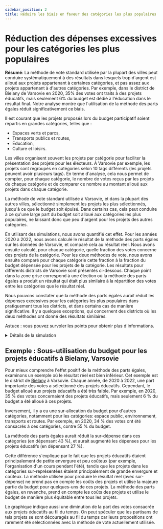 ```yaml
---
sidebar_position: 2
title: Réduire les biais en faveur des catégories les plus populaires
---
```



# Réduction des dépenses excessives pour les catégories les plus populaires

<div class="summary">
    <b>Résumé</b>:
    La méthode de vote standard utilisée par la plupart des villes peut conduire systématiquement à des résultats dans lesquels
    trop d'argent est alloué aux projets appartenant à certaines catégories, et pas assez aux projets appartenant
    à d'autres catégories.
    Par exemple, dans le district de Bielany de Varsovie en 2020, 35% des votes ont traits à des projets éducatifs,
    mais seulement 6% du budget est dédié à l'éducation dans le résultat final.
    Notre analyse montre que l'utilisation de la méthode des parts égales réduit significativement ce biais.
</div>

Il est courant que les projets proposés lors du budget participatif soient répartis en grandes catégories, telles que :
* Espaces verts et parcs,
* Transports publics et routes,
* Éducation,
* Culture et loisirs.

Les villes organisent souvent les projets par catégorie pour faciliter la présentation des projets pour les électeurs.
À Varsovie par exemple, les projets sont regroupés en catégories selon 10 tags différents (les projets peuvent avoir plusieurs tags).
En terme d'analyse, cela nous permet de compter, pour chaque catégorie, le nombre de votes reçus par les projets de chaque
catégorie et de comparer ce nombre au montant alloué aux projets dans chaque catégorie.

La méthode de vote standard utilisée à Varsovie, et dans la plupart des autres villes, sélectionné simplement les projets
les plus sélectionnés, jusqu'à ce que le budget soit épuisé.
Dans certains cas, cela peut conduire à ce qu'une large part du budget soit alloué aux catégories les plus populaires,
ne laissant donc que peu d'argent pour les projets des autres catégories.

En utilisant des simulations, nous avons quantifié cet effet.
Pour les années 2020 à 2022, nous avons calculé le résultat de la méthode des parts égales sur les données de Varsovie, et comparé cela au résultat réel.
Nous avons ensuite calculé, pour chaque catégorie, quelle fraction des votes concerne des projets de la catégorie.
Pour les deux méthodes de vote, nous avons ensuite comparé pour chaque catégorie cette fraction à la fraction du budget dépensée pour les projets de la catégorie.
Les résultats pour différents districts de Varsovie sont présentés ci-dessous.
Chaque point dans la zone grise correspond à une élection où la méthode des parts égales a produit un résultat qui était
plus similaire à la répartition des votes entre les catégories que le résultat réel.

Nous pouvons constater que la méthode des parts égales aurait réduit les dépenses excessives pour les catégories les plus
populaires dans pratiquement tous les districts, et dans certains cas de manière significative.
Il y a quelques exceptions, qui concernent des districts où les deux méthodes ont donné des résultats similaires.

<Datawrapper src="//datawrapper.dwcdn.net/ZmHU4/" />

Astuce : vous pouvez survoler les points pour obtenir plus d'informations.

<details>
<summary>Détails de la simulation</summary>

La simulation a été réalisée en janvier 2023 en utilisant les données électorales de la bibliothèque [Pabulib](http://pabulib.org/), basées sur les élections municipales à Varsovie des années 2020, 2021 et 2022.
Chaque année, il y avait 19 élections : une pour chacun des 18 districts de Varsovie et une pour la ville dans son ensemble.
Dans la simulation, nous n'avons considéré que les districts, pour un total de 3 &middot; 18 = 54 ensembles de données.
Ces ensembles de données sont annotés avec des catégories : chaque projet est attribué à (éventuellement plusieurs) catégories.
Certains projets ne sont attribués à aucune catégorie ; pour plus de commodité, nous les considérons comme appartenant à une catégorie "sans étiquette".

Nous avons ensuite calculé les **partages de vote** pour chaque catégorie dans chaque élection.
Dans la première étape, chaque électeur est représenté par 1 point, qui est réparti en parts égales entre les projets pour lesquels l'électeur a voté.
Par exemple, si un électeur a voté pour 4 projets (il y a un maximum de 10 votes), alors chacun des 4 projets reçoit 0,25 point.
Dans la deuxième étape, pour chaque projet, nous divisons ses points également entre les catégories (étiquettes) auxquelles il appartient.
Par exemple, si un projet a 30 points et appartient à 3 catégories, alors chaque catégorie reçoit 10 points.
Enfin, nous calculons la fraction des points totaux que chaque catégorie a reçue (c'est-à-dire que nous normalisons les parts de vote pour qu'elles s'additionnent à 1).

Nous avons ensuite calculé le résultat de la méthode des parts égales pour chaque élection.
Pour les deux résultats, nous avons calculé les **parts de budget** pour chaque catégorie.
Pour chaque projet inclus dans l'un des résultats, nous avons réparti son coût également entre les catégories auxquelles il appartient.
Par exemple, si un projet a un coût de 600 et appartient à 3 catégories, alors chaque catégorie reçoit 200.
Enfin, nous calculons la fraction du coût total que chaque catégorie a reçue (c'est-à-dire que nous normalisons les parts de budget pour qu'elles s'additionnent à 1).

Ayant calculé la part de vote et la part de budget, nous pouvons calculer la **distance** entre les deux résultats.
Nous le faisons en utilisant la "distance L1" : nous additionnons toutes les catégories, en prenant la valeur absolue de la différence entre la part de vote et la part de budget dans cette catégorie.
Par exemple, s'il y avait seulement 3 catégories avec des parts de vote (10%, 30%, 60%) et des parts de budget (20%, 30%, 50%), alors la distance serait de 10% + 0% + 10% = 20%.
(Les marques sur les axes du graphique à nuages de points ont été redimensionnées de sorte que les points intéressants se trouvent dans un carré [0, 10], donc les nombres n'ont pas de signification.)
Notez qu'une distance plus faible signifie que la distribution du budget est plus proche de la distribution des parts de vote.

Nous avons également utilisé d'autres distances (comme la divergence de Kullback-Leibler) mais avons constaté que la distance L1 fonctionnait le mieux ; en tout cas, les résultats étaient similaires en ce que la méthode des parts égales était plus proche de la part de vote que le résultat réel, dans la grande majorité des cas.
</details>

## Exemple : Sous-utilisation du budget pour les projets éducatifs à Bielany, Varsovie

Pour mieux comprendre l'effet positif de la méthode des parts égales, examinons un exemple où le résultat réel est bien inférieur.
Cet exemple est le district de [Bielany](https://fr.wikipedia.org/wiki/Bielany_(Varsovie)) à Varsovie.
Chaque année, de 2020 à 2022, une part importante des votes a sélectionné des projets éducatifs.
Cependant, le budget alloué aux projets éducatifs a été très faible.
Par exemple, en 2020, 35 % des votes concernaient des projets éducatifs, mais seulement 6 % du budget a été alloué à ces projets.

Inversement, il y a eu une sur-allocation du budget pour d'autres catégories, notamment pour les catégories: espace public, environnement, transports et routes.
Par exemple, en 2020, 34 % des votes ont été consacrés à ces catégories, contre 55 % du budget.

La méthode des parts égales aurait réduit la sur-dépense dans ces catégories (en dépensant 43 %), et aurait
augmenté les dépenses pour les projets éducatifs (en dépensant 27 %).

<Datawrapper src="//datawrapper.dwcdn.net/XzIHd/" />

Cette différence s'explique par le fait que les projets éducatifs étaient principalement de petite envergure et peu coûteux
(par exemple, l'organisation d'un cours pendant l'été), tandis que les projets dans les catégories sur-représentées
étaient principalement de grande envergure et coûteux.
La méthode utilisée pour produire le résultat réel (avec sur-dépense) ne prend pas en compte les coûts des projets et
utilise la majeure partie du budget pour quelques-uns de ces projets.
La méthode des parts égales, en revanche, prend en compte les coûts des projets et utilise le budget de manière plus
équitable entre tous les projets.

Le graphique indique aussi une diminution de la part des votes consacrée aux projets éducatifs au fil du temps.
On peut spéculer que les partisans de tels projets se sont découragés au fil du temps car leurs propositions ont rarement
été sélectionnées avec la méthode de vote actuellement utilisée.